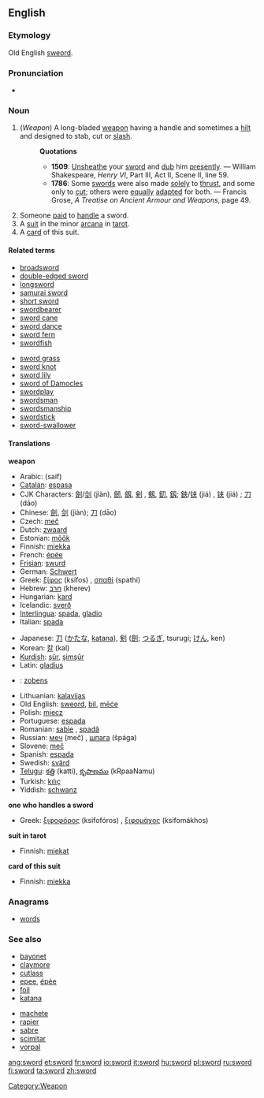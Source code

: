 {{wikipedia}}
==English==

===Etymology===
Old English [[sweord]].

===Pronunciation===
*{{IPA|/sɔ:d/}}

===Noun===
{{en-noun-reg}}

# (''Weapon'') [[Category:Weapon]] A long-bladed [[weapon]] having a handle and sometimes a [[hilt]] and designed to stab, cut or [[slash]]. <!-- This is encyclopedic: It was sheathed in a [[scabbard]]. It was originally a [[melée]] weapon that was used in serious combat, but now is mostly used in sports and for ceremonies, and is viewed as one of the most noble weapons.-->
#:'''Quotations'''
#:*'''1509''': [[Unsheathe]] your [[sword]] and [[dub]] him [[presently]]. &mdash; William Shakespeare, ''Henry VI'', Part III, Act II, Scene II, line 59.
#:*'''1786''': Some [[sword]]s were also made [[solely]] to [[thrust]], and some only to [[cut]]; others were [[equally]] [[adapt]]ed for both. &mdash; Francis Grose, ''A Treatise on Ancient Armour and Weapons'', page 49.
# Someone [[paid]] to [[handle]] a sword.
# A [[suit]] in the minor [[arcana]] in [[tarot]].
# A [[card]] of this suit.

====Related terms====
{{top}}
*[[broadsword]]
*[[double-edged sword]]
*[[longsword]]
*[[samurai sword]]
*[[short sword]]
*[[swordbearer]]
*[[sword cane]]
*[[sword dance]]
*[[sword fern]]
*[[swordfish]]
{{mid}}
*[[sword grass]]
*[[sword knot]]
*[[sword lily]]
*[[sword of Damocles]]
*[[swordplay]]
*[[swordsman]]
*[[swordsmanship]]
*[[swordstick]]
*[[sword-swallower]]
<!-- vorpal sword -->
{{bottom}}

====Translations====
'''weapon'''
{{top}}
*Arabic: {{ARchar|[[سيف]]}} (saif)
*[[Catalan]]: [[espasa]] {{f}}
*CJK Characters: [[劍]]/[[剑]] (jiàn), [[劒]], [[劔]], [[剣]]<!--ja simp-->, [[剱]], [[釖]], [[釼]]; [[鋏]]/[[铗]] (jiá)<!--zh trad/ja-->, [[铗]] (jiá)<!--zh simp-->; [[刀]] (dāo)
*Chinese: [[劍]], [[剑]] (jiàn); [[刀]] (dāo)
*Czech: [[meč]] {{m}}
*Dutch: [[zwaard]] {{n}}
*Estonian: [[mõõk]]
*Finnish: [[miekka]]
*French: [[épée]] {{f}}
*[[Frisian]]: [[swurd]] {{n}}
*German: [[Schwert]] {{n}}
*Greek: [[ξίφος]] (ksífos) {{n}}, [[σπαθί]] (spathí) {{n}}
*Hebrew: [[חרב]] (kherev) {{m}}
*Hungarian: [[kard#Hungarian|kard]]
*Icelandic: [[sverð]] {{m}}
*[[Interlingua]]: [[spada]], [[gladio]]
*Italian: [[spada]] {{f}}
{{mid}}
*Japanese: [[刀]] ([[かたな]], [[katana]]), [[剣]] ([[劍]]; [[つるぎ]], tsurugi; [[けん]], ken)
*Korean: [[칼]] (kal)
*[[Kurdish]]: [[şûr]], [[şimşûr]]
*Latin: [[gladius]] {{m}}
*{{lv}}: [[zobens]] {{m}}
*Lithuanian: [[kalavijas]] {{m}}
*Old English: [[sweord]], [[bil]], [[mece|mēċe]]
*Polish: [[miecz]] {{m}}
*Portuguese: [[espada]] {{f}}
*Romanian: [[sabie]] {{f}}, [[spadă]] {{f}}
*Russian: [[меч]] (meč) {{m}}, [[шпага]] (špága) {{f}}
*Slovene: [[meč]] {{m}}
*Spanish: [[espada]] {{f}}
*Swedish: [[svärd]] {{c}}
*[[Telugu]]: [[కత్తి]] (katti), [[కృపాణము]] (kRpaaNamu) 
*Turkish: [[kılıç]]
*Yiddish: [[schwanz]]
{{bottom}}

'''one who handles a sword'''
{{top}}
*Greek: [[ξιφοφόρος]] (ksifofóros) {{m}}, [[ξιφομάχος]] (ksifomákhos) {{m}}
{{mid}}
{{bottom}}

'''suit in tarot'''
{{top}}
*Finnish: [[miekat]] {{p}}
{{mid}}
{{bottom}}

'''card of this suit'''
{{top}}
*Finnish: [[miekka]]
{{mid}}
{{bottom}}

===Anagrams===
*[[words]]

===See also===
{{top}}
*[[bayonet]]
*[[claymore]]
*[[cutlass]]
*[[epee]], [[épée]]
*[[foil]]
*[[katana]]
{{mid}}
*[[machete]]
*[[rapier]]
*[[sabre]]
*[[scimitar]]
*[[vorpal]]
{{bottom}}

[[ang:sword]]
[[et:sword]]
[[fr:sword]]
[[io:sword]]
[[it:sword]]
[[hu:sword]]
[[pl:sword]]
[[ru:sword]]
[[fi:sword]]
[[ta:sword]]
[[zh:sword]]